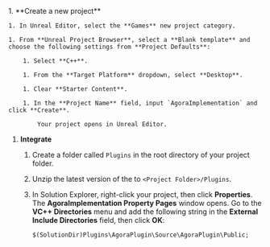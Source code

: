 <PlatformWrapper platform="unreal">
1. **Create a new project**

    1. In Unreal Editor, select the **Games** new project category.

    1. From **Unreal Project Browser**, select a **Blank template** and choose the following settings from **Project Defaults**:

        1. Select **C++**.

        1. From the **Target Platform** dropdown, select **Desktop**.

        1. Clear **Starter Content**.

        1. In the **Project Name** field, input `AgoraImplementation` and click **Create**.

            Your project opens in Unreal Editor.

1. **Integrate <Vpd k="SDK" />**

    1. Create a folder called `Plugins` in the root directory of your project folder.

    1. Unzip the latest version of the [<Vpd k="SDK" />](/sdks) to `<Project Folder>/Plugins`.

    1. In Solution Explorer, right-click your project, then click **Properties**. The **AgoraImplementation Property Pages** window opens. Go to the **VC++ Directories** menu and add the following string in the **External Include Directories** field, then click **OK**:

        ```
        $(SolutionDir)Plugins\AgoraPlugin\Source\AgoraPlugin\Public;
        ```
</PlatformWrapper>